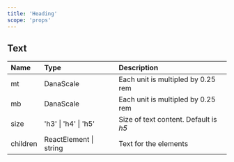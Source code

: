 ```yaml
---
title: 'Heading'
scope: 'props'
---
```


## Text

| Name     | Type                   | Description                           |
| :------- | :--------------------- | :------------------------------------ |
| mt       | DanaScale              | Each unit is multipled by 0.25 rem    |
| mb       | DanaScale              | Each unit is multipled by 0.25 rem    |
| size     | 'h3' \| 'h4' \| 'h5'   | Size of text content. Default is _h5_ |
| children | ReactElement \| string | Text for the elements                 |
